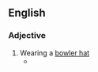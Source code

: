 ==English==

===Adjective===
{{en-adj|-|head=[[bowler]]-[[hatted]]}}

# Wearing a [[bowler hat]]
#* {{quote-book|en|year=2012|author=Andrew Martin|title=Underground Overground: A passenger's history of the Tube|publisher=Profile Books, {{ISBN|978-1846684777}}|page=xii, Preface|text='When in doubt take the Underground', urged an early Underground poster showing a bewildered little '''bowler-hatted''' man with an illuminated 'Underground' sign behind him. That little man was me.}}